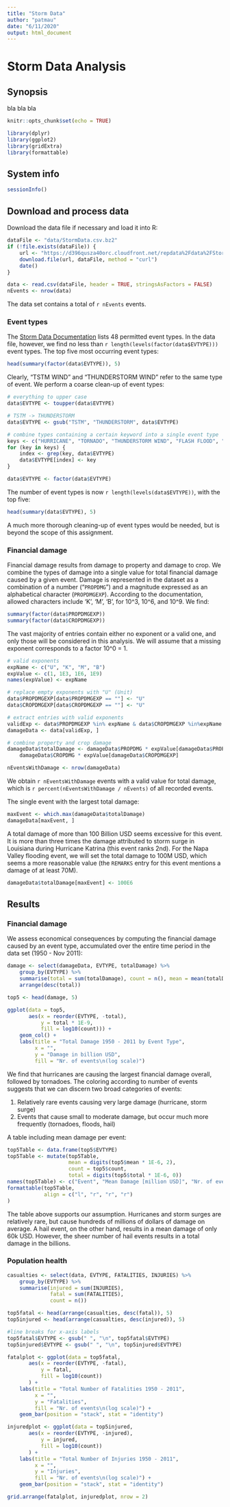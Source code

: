 ```yaml
---
title: "Storm Data"
author: "patmau"
date: "6/11/2020"
output: html_document
---
```


# Storm Data Analysis

## Synopsis

bla bla bla

```r
knitr::opts_chunk$set(echo = TRUE)

library(dplyr)
library(ggplot2)
library(gridExtra)
library(formattable)
```

## System info

```r
sessionInfo()
```

## Download and process data

Download the data file if necessary and load it into R:

```r
dataFile <- "data/StormData.csv.bz2"
if (!file.exists(dataFile)) {
    url <- "https://d396qusza40orc.cloudfront.net/repdata%2Fdata%2FStormData.csv.bz2"
    download.file(url, dataFile, method = "curl")
    date()
}

data <- read.csv(dataFile, header = TRUE, stringsAsFactors = FALSE)
nEvents <- nrow(data)
```
The data set contains a total of `r nEvents` events.

### Event types

The [Storm Data Documentation](https://d396qusza40orc.cloudfront.net/repdata%2Fpeer2_doc%2Fpd01016005curr.pdf) lists 48 permitted event types.
In the data file, however, we find no less than `r length(levels(factor(data$EVTYPE)))` event types.
The top five most occurring event types:
```r
head(summary(factor(data$EVTYPE)), 5)
```
Clearly, "TSTM WIND" and "THUNDERSTORM WIND" refer to the same type of event.
We perform a coarse clean-up of event types:

```r
# everything to upper case
data$EVTYPE <- toupper(data$EVTYPE)

# TSTM -> THUNDERSTORM
data$EVTYPE <- gsub("TSTM", "THUNDERSTORM", data$EVTYPE)

# combine types containing a certain keyword into a single event type
keys <- c("HURRICANE", "TORNADO", "THUNDERSTORM WIND", "FLASH FLOOD", "BLIZZARD", "HEAVY RAIN", "HEAVY SNOW")
for (key in keys) {
    index <- grep(key, data$EVTYPE)
    data$EVTYPE[index] <- key
}

data$EVTYPE <- factor(data$EVTYPE)
```

The number of event types is now `r length(levels(data$EVTYPE))`, with the top five:
```r
head(summary(data$EVTYPE), 5)
```

A much more thorough cleaning-up of event types would be needed, but is beyond the scope of this assignment.


### Financial damage

Financial damage results from damage to property and damage to crop.
We combine the types of damage into a single value for total financial damage caused by a given event.
Damage is represented in the dataset as a combination of a number ("`PROPDMG`") and a magnitude expressed as an alphabetical character (`PROPDMGEXP`).
According to the documentation, allowed characters include 'K', 'M', 'B', for 10^3, 10^6, and 10^9.
We find:
```r
summary(factor(data$PROPDMGEXP))
summary(factor(data$CROPDMGEXP))
```
The vast majority of entries contain either no exponent or a valid one, and only those will be considered in this analysis. We will assume that a missing exponent corresponds to a factor 10^0 = 1.

```r
# valid exponents
expName <- c("U", "K", "M", "B")
expValue <- c(1, 1E3, 1E6, 1E9)
names(expValue) <- expName

# replace empty exponents with "U" (Unit) 
data$PROPDMGEXP[data$PROPDMGEXP == ""] <- "U"
data$CROPDMGEXP[data$CROPDMGEXP == ""] <- "U"

# extract entries with valid exponents
validExp <- data$PROPDMGEXP %in% expName & data$CROPDMGEXP %in%expName
damageData <- data[validExp, ]

# combine property and crop damage
damageData$totalDamage <- damageData$PROPDMG * expValue[damageData$PROPDMGEXP] +
    damageData$CROPDMG * expValue[damageData$CROPDMGEXP]

nEventsWithDamage <- nrow(damageData)
```
We obtain `r nEventsWithDamage` events with a valid value for total damage, which is `r percent(nEventsWithDamage / nEvents)` of all recorded events.

The single event with the largest total damage:
```r
maxEvent <- which.max(damageData$totalDamage)
damageData[maxEvent, ]
```
A total damage of more than 100 Billion USD seems excessive for this event. It is more than three times the damage attributed to storm surge in Louisiana during Hurricane Katrina (this event ranks 2nd).
For the Napa Valley flooding event, we will set the total damage to 100M USD, which seems a more reasonable value (the `REMARKS` entry for this event mentions a damage of at least 70M).
```r
damageData$totalDamage[maxEvent] <- 100E6
```


## Results

### Financial damage

We assess economical consequences by computing the financial damage caused by an event type, accumulated over the entire time period in the data set (1950 - Nov 2011):

```r
damage <- select(damageData, EVTYPE, totalDamage) %>%
    group_by(EVTYPE) %>%
    summarise(total = sum(totalDamage), count = n(), mean = mean(totalDamage)) %>%
    arrange(desc(total))

top5 <- head(damage, 5)

ggplot(data = top5,
       aes(x = reorder(EVTYPE, -total),
           y = total * 1E-9,
           fill = log10(count))) +
    geom_col() +
    labs(title = "Total Damage 1950 - 2011 by Event Type",
         x = "",
         y = "Damage in billion USD",
         fill = "Nr. of events\n(log scale)")

```

We find that hurricanes are causing the largest financial damage overall, followed by tornadoes.
The coloring according to number of events suggests that we can discern two broad categories of events:

1. Relatively rare events causing very large damage (hurricane, storm surge)
2. Events that cause small to moderate damage, but occur much more frequently (tornadoes, floods, hail)

A table including mean damage per event:

```r
top5Table <- data.frame(top5$EVTYPE)
top5Table <- mutate(top5Table,
                    mean = digits(top5$mean * 1E-6, 2),
                    count = top5$count,
                    total = digits(top5$total * 1E-6, 0))
names(top5Table) <- c("Event", "Mean Damage [million USD]", "Nr. of events", "Total Damage [million USD]")
formattable(top5Table,
            align = c("l", "r", "r", "r")
)
```
The table above supports our assumption. Hurricanes and storm surges are relatively rare, but cause hundreds of millions of dollars of damage on average. A hail event, on the other hand, results in a mean damage of only 60k USD. However, the sheer number of hail events results in a total damage in the billions.

### Population health

```r
casualties <- select(data, EVTYPE, FATALITIES, INJURIES) %>%
    group_by(EVTYPE) %>%
    summarise(injured = sum(INJURIES),
              fatal = sum(FATALITIES),
              count = n())

top5fatal <- head(arrange(casualties, desc(fatal)), 5)
top5injured <- head(arrange(casualties, desc(injured)), 5)

#line breaks for x-axis labels
top5fatal$EVTYPE <- gsub(" ", "\n", top5fatal$EVTYPE)
top5injured$EVTYPE <- gsub(" ", "\n", top5injured$EVTYPE)

fatalplot <- ggplot(data = top5fatal,
       aes(x = reorder(EVTYPE, -fatal),
           y = fatal,
           fill = log10(count))
       ) +
    labs(title = "Total Number of Fatalities 1950 - 2011",
         x = "",
         y = "Fatalities",
         fill = "Nr. of events\n(log scale)") +
    geom_bar(position = "stack", stat = "identity") 

injuredplot <- ggplot(data = top5injured,
       aes(x = reorder(EVTYPE, -injured),
           y = injured,
           fill = log10(count))
       ) +
    labs(title = "Total Number of Injuries 1950 - 2011",
         x = "",
         y = "Injuries",
         fill = "Nr. of events\n(log scale)") +
    geom_bar(position = "stack", stat = "identity") 

grid.arrange(fatalplot, injuredplot, nrow = 2)
```

